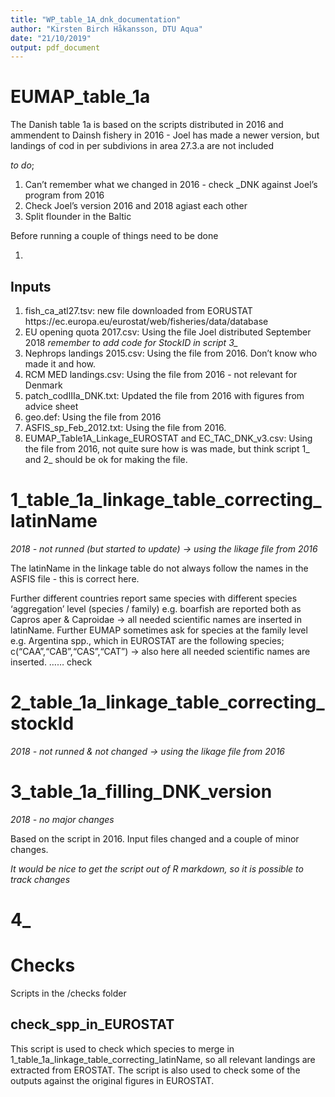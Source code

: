 ```yaml
---
title: "WP_table_1A_dnk_documentation"
author: "Kirsten Birch Håkansson, DTU Aqua"
date: "21/10/2019"
output: pdf_document
---
```


# EUMAP_table_1a

The Danish table 1a is based on the scripts distributed in 2016 and ammendent to Dainsh fishery in 2016 - Joel has made a newer version, but landings of cod in per subdivions in area 27.3.a are not included

*to do*; 

1.    Can't remember what we changed in 2016 - check _DNK against Joel's program from 2016
2.    Check Joel's version 2016 and 2018 agiast each other
3.    Split flounder in the Baltic

Before running a couple of things need to be done

1.    

## Inputs

1.    fish_ca_atl27.tsv: new file downloaded from EORUSTAT https://ec.europa.eu/eurostat/web/fisheries/data/database
2.    EU opening quota 2017.csv: Using the file Joel distributed September 2018 *remember to add code for StockID in script 3_*
3.    Nephrops landings 2015.csv: Using the file from 2016. Don't know who made it and how.
4.    RCM MED landings.csv: Using the file from 2016 - not relevant for Denmark
5.    patch_codIIIa_DNK.txt: Updated the file from 2016 with figures from advice sheet
6.    geo.def: Using the file from 2016
7.    ASFIS_sp_Feb_2012.txt: Using the file from 2016. 
8.    EUMAP_Table1A_Linkage_EUROSTAT and EC_TAC_DNK_v3.csv: Using the file from 2016, not quite sure how is was made, but think script 1_ and 2_ should be ok for making the file.



# 1_table_1a_linkage_table_correcting_latinName

*2018 - not runned (but started to update) -> using the likage file from 2016*

The latinName in the linkage table do not always follow the names in the ASFIS file - this is correct here.

Further different countries report same species with different species 'aggregation' level (species / family) e.g. boarfish are reported both as Capros aper & Caproidae -> all needed scientific names are inserted in latinName. Further EUMAP sometimes ask for species at the family level e.g. Argentina spp., which in EUROSTAT are the following species; c("CAA","CAB","CAS","CAT") -> also here all needed scientific names are inserted. ...... check 


# 2_table_1a_linkage_table_correcting_stockId

*2018 - not runned & not changed -> using the likage file from 2016*

# 3_table_1a_filling_DNK_version

*2018 - no major changes*

Based on the script in 2016. Input files changed and a couple of minor changes.

*It would be nice to get the script out of R markdown, so it is possible to track changes*

# 4_


# Checks

Scripts in the /checks folder 

## check_spp_in_EUROSTAT

This script is used to check which species to merge in 1_table_1a_linkage_table_correcting_latinName, so all relevant landings are extracted from EROSTAT. 
The script is also used to check some of the outputs against the original figures in EUROSTAT.
